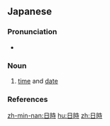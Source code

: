 ==Japanese==
{{ja-kanjitab|にち|じ|yomi=on}}

===Pronunciation===
* {{ja-pron|にちじ|y=o|acc=1|acc_ref=NHK}}

===Noun===
{{ja-noun|にちじ}}

# [[time]] and [[date]]

===References===
<references/>

[[zh-min-nan:日時]]
[[hu:日時]]
[[zh:日時]]